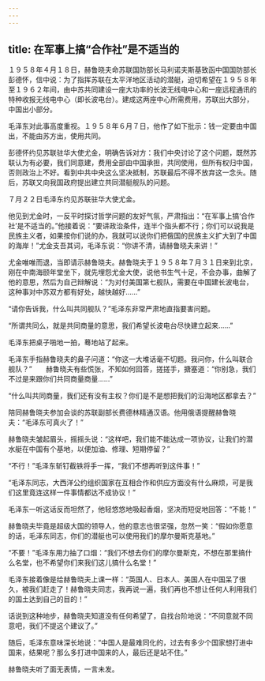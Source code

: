 ```yaml
---
---
---
```

title: 在军事上搞“合作社”是不适当的
---




１９５８年４月１８日，赫鲁晓夫命苏联国防部长马利诺夫斯基致函中国国防部长彭德怀，信中说：为了指挥苏联在太平洋地区活动的潜艇，迫切希望在１９５８年至１９６２年间，由中苏共同建设一座大功率的长波无线电中心和一座远程通讯的特种收报无线电中心（即长波电台）。建成这两座中心所需费用，苏联出大部分，中国出小部分。

毛泽东对此事高度重视。１９５８年６月７日，他作了如下批示：钱一定要由中国出，不能由苏方出，使用共同。

彭德怀约见苏联驻华大使尤金，明确告诉对方：我们中央讨论了这个问题，既然苏联认为有必要，我们同意建，费用全部由中国承担，共同使用，但所有权归中国，否则政治上不好。看到中共中央这么坚决抵制，苏联最后不得不放弃这一念头。随后，苏联又向我国政府提出建立共同潜艇舰队的问题。

７月２２日毛泽东约见苏联驻华大使尤金。

他见到尤金时，一反平时探讨哲学问题的友好气氛，严肃指出：“在军事上搞‘合作社’是不适当的。”他接着说：“要讲政治条件，连半个指头都不行；你们可以说我是民族主义者，如果按你们说的办，我就可以说你们把俄国的民族主义扩大到了中国的海岸！”尤金支吾其词，毛泽东说：“你讲不清，请赫鲁晓夫来讲！”

尤金唯唯而退，当即请示赫鲁晓夫。赫鲁晓夫于１９５８年７月３１日来到北京，刚在中南海颐年堂坐下，就先埋怨尤金大使，说他书生气十足，不会办事，曲解了他的意思，然后为自己辩解说：“为对付美国第七舰队，需要在中国建长波电台，这种事对中苏双方都有好处，越快越好……”

“请你告诉我，什么叫共同舰队？”毛泽东非常严肃地直指要害问题。

“所谓共同么，就是共同商量的意思，我们希望长波电台尽快建立起来……”

毛泽东把桌子啪地一拍，蓦地站了起来。

毛泽东手指赫鲁晓夫的鼻子问道：“你这一大堆话毫不切题。我问你，什么叫联合舰队？”　　赫鲁晓夫有些慌张，不知如何回答，搓搓手，搪塞道：“你别急，我们不过是来跟你们共同商量商量……”

“什么叫共同商量，我们还有没有主权？你们是不是想把我们的沿海地区都拿去？”

陪同赫鲁晓夫参加会谈的苏联副部长费德林精通汉语。他用俄语提醒赫鲁晓夫：“毛泽东可真火了！”

赫鲁晓夫皱起眉头，摇摇头说：“这样吧，我们能不能达成一项协议，让我们的潜水艇在中国有个基地，以便加油、修理、短期停留？”

“不行！”毛泽东斩钉截铁将手一挥，“我们不想再听到这件事！”

“毛泽东同志，大西洋公约组织国家在互相合作和供应方面没有什么麻烦，可是我们这里竟连这样一件事情都达不成协议！”

毛泽东一听这话反而坦然了，他轻悠悠地吸起香烟，坚决而短促地回答：“不能！”

赫鲁晓夫毕竟是超级大国的领导人，他的意志也很坚强，忽然一笑：“假如你愿意的话，毛泽东同志，你们的潜艇也可以使用我们的摩尔曼斯克基地。”

“不要！”毛泽东用力抽了口烟：“我们不想去你们的摩尔曼斯克，不想在那里搞什么名堂，也不希望你们来我们这儿搞什么名堂！”

毛泽东接着像是给赫鲁晓夫上课一样：“英国人、日本人、美国人在中国呆了很久，被我们赶走了！赫鲁晓夫同志，我再说一遍，我们再也不想让任何人利用我们的国土达到自己的目的！”

话说到这种地步，赫鲁晓夫知道没有任何希望了，自找台阶地说：“不同意就不同意吧，我们不提这个建议了。”

随后，毛泽东意味深长地说：“中国人是最难同化的，过去有多少个国家想打进中国来，结果呢？那么多打进中国来的人，最后还是站不住。”

赫鲁晓夫听了面无表情，一言未发。
